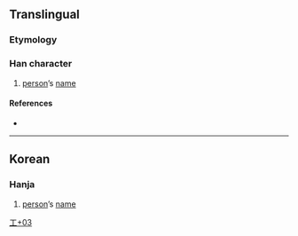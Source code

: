 {{character info/new}}
==Translingual==

===Etymology===
===Han character===
{{Han char|rn=48|rad=工|as=03|sn=6|four=|canj=SSN,XSSN|ids=⿱巨𠃍}}

# [[person]]’s [[name]]

====References====
* {{Han ref|kx=0325.171|dj=0629.040|hdz=10082.051|uh=5DEA|ud=24042}}

----

==Korean==

===Hanja===
{{ko-hanja/new|[[사람]] [[이름]]|걱}}

# [[person]]’s [[name]]

[[Category:Korean-only CJKV Characters|工+03]]